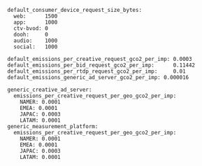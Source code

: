 ```
default_consumer_device_request_size_bytes:
  web:      1500
  app:      1000
  ctv-bvod: 0
  dooh:     0
  audio:    1000
  social:   1000

default_emissions_per_creative_request_gco2_per_imp: 0.0003
default_emissions_per_bid_request_gco2_per_imp:      0.11442
default_emissions_per_rtdp_request_gco2_per_imp:     0.01
default_emissions_generic_ad_server_gco2_per_imp: 0.000016

generic_creative_ad_server:
  emissions_per_creative_request_per_geo_gco2_per_imp:
    NAMER: 0.0001
    EMEA: 0.0001
    JAPAC: 0.0003
    LATAM: 0.0001
generic_measurement_platform:
  emissions_per_creative_request_per_geo_gco2_per_imp:
    NAMER: 0.0001
    EMEA: 0.0001
    JAPAC: 0.0003
    LATAM: 0.0001
```
